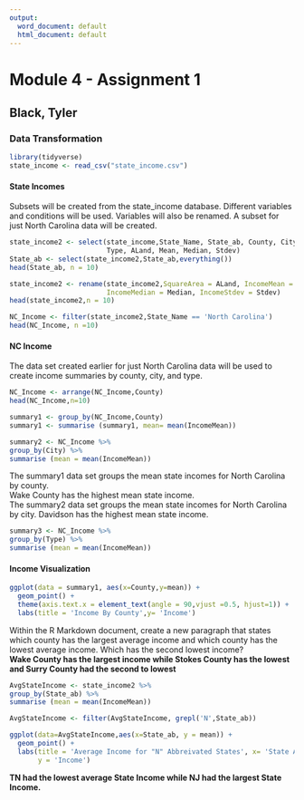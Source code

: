 ---
output:
  word_document: default
  html_document: default
---
# Module 4 - Assignment 1
## Black, Tyler
### Data Transformation

```{r TidyVerse and Loading Dataset}
library(tidyverse)
state_income <- read_csv("state_income.csv")
```
#### State Incomes

Subsets will be created from the state_income database. Different variables and
conditions will be used. Variables will also be renamed. A subset for just North
Carolina data will be created. 

```{r Select}
state_income2 <- select(state_income,State_Name, State_ab, County, City,
                        Type, ALand, Mean, Median, Stdev)
State_ab <- select(state_income2,State_ab,everything())
head(State_ab, n = 10)
```
```{r Rename}
state_income2 <- rename(state_income2,SquareArea = ALand, IncomeMean = Mean, 
                        IncomeMedian = Median, IncomeStdev = Stdev)
head(state_income2,n = 10)
```
```{r Filter}
NC_Income <- filter(state_income2,State_Name == 'North Carolina')
head(NC_Income, n =10)
```

#### NC Income  

The data set created earlier for just North Carolina data will be used to create
income summaries by county, city, and type. 

```{r Arrange}
NC_Income <- arrange(NC_Income,County)
head(NC_Income,n=10)
```
```{r Summary}
summary1 <- group_by(NC_Income,County)
summary1 <- summarise (summary1, mean= mean(IncomeMean))

summary2 <- NC_Income %>%
group_by(City) %>%
summarise (mean = mean(IncomeMean))
```
The summary1 data set groups the mean state incomes for North Carolina by county.    
Wake County has the highest mean state income.   
The summary2 data set groups the mean state incomes for North Carolina by city.
Davidson has the highest mean state income.

```{r Summary 3}
summary3 <- NC_Income %>%
group_by(Type) %>%
summarise (mean = mean(IncomeMean))
```

#### Income Visualization
```{r GGplot}
ggplot(data = summary1, aes(x=County,y=mean)) +
  geom_point() +
  theme(axis.text.x = element_text(angle = 90,vjust =0.5, hjust=1)) +
  labs(title = 'Income By County',y= 'Income')
```

Within the R Markdown document, create a new paragraph that states which county has the largest average
income and which county has the lowest average income. Which has the second lowest income?  
**Wake County has the largest income while Stokes County has the lowest and Surry County had the
second to lowest**

```{r Average on AB}
AvgStateIncome <- state_income2 %>%
group_by(State_ab) %>%
summarise (mean = mean(IncomeMean))

AvgStateIncome <- filter(AvgStateIncome, grepl('N',State_ab))

ggplot(data=AvgStateIncome,aes(x=State_ab, y = mean)) +
  geom_point() +
  labs(title = 'Average Income for "N" Abbreivated States', x= 'State Abbreviation',
       y = 'Income')
```

**TN had the lowest average State Income while NJ had the largest State Income.** 

